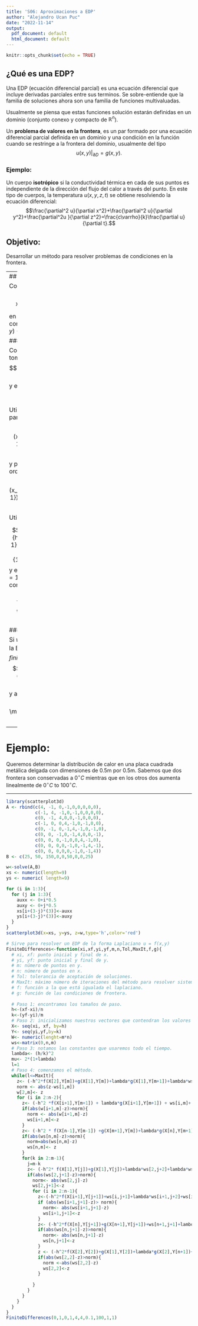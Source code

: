 ```yaml
---
title: 'S06: Aproximaciones a EDP'
author: "Alejandro Ucan Puc"
date: "2022-11-14"
output:
  pdf_document: default
  html_document: default
---
```


```r
knitr::opts_chunk$set(echo = TRUE)
```

## ¿Qué es una EDP?

Una EDP (ecuación diferencial parcial) es una ecuación diferencial que incluye derivadas parciales entre sus terminos. Se sobre-entiende que la familia de soluciones ahora son una familia de funciones multivaluadas.

Usualmente se piensa que estas funciones solución estarán definidas en un dominio (conjunto conexo y compacto de $\mathbb{R}^n$).

Un **problema de valores en la frontera**, es un par formado por una ecuación diferencial parcial definida en un dominio y una condición en la función cuando se restringe a la frontera del dominio, usualmente del tipo $$u(x,y)|_{\partial D}=g(x,y).$$

### Ejemplo:

Un cuerpo **isotrópico** si la conductividad térmica en cada de sus puntos es independiente de la dirección del flujo del calor a través del punto. En este tipo de cuerpos, la temperatura $u(x,y,z,t)$ se obtiene resolviendo la ecuación diferencial: $$\frac{\partial^2 u}{\partial x^2}+\frac{\partial^2 u}{\partial y^2}+\frac{\partial^2u }{\partial z^2}=\frac{c\varrho}{k}\frac{\partial u}{\partial t}.$$

## Objetivo:

Desarrollar un método para resolver problemas de condiciones en la frontera.

---
## EDP: Elípticas

Consideremos la siguiente EDP $$\nabla^2 u=\frac{\partial^2 u}{\partial x^2}+\frac{\partial^2 u}{\partial y^2}=f(x,y),$$

en la región $R=\{(x,y): a<x<b, c<y<d\}$ y condiciones en la frontera $u(x,y)=g(x,y)$ para $(x,y)\in S.$

### Diferencias Finitas:

Construyamos una red en la región $R,$ para esto tomamos $n\times m$ puntos con tamaño de pasos $$h=\frac{b-a}{n}\quad\mbox{y}\quad k=\frac{d-c}{m}$$ y estos puntos de la red serían $$x_i=a+ih \quad\mbox{y}\quad y_j=a+jk.$$

Utilizaremos la serie de Taylor para aproximar la parcial de orden 2 en $x$ alrededor de $x_i:$ $$\frac{\partial^2 u}{\partial x^2}(x_i,y_j)=\frac{u(x_{i+1},y_j)-2u(x_i,y_j)+u(x_{i-1},y_j)}{h^2}-\frac{h^2}{12}\frac{\partial^4 u}{\partial x^4}(\zeta_{i},y_j)$$

y podemos utilizamos lo mismo para la parcial de orden 2 en $y$ alrededor de $y_j:$ $$\frac{\partial^2 u}{\partial x^2}(x_i,y_j)=\frac{u(x_i,y_{j+1})-2u(x_i,y_j)+u(x_i,y_{j-1})}{k^2}-\frac{k^2}{12}\frac{\partial^4 u}{\partial x^4}(x_i,\eta_j)$$

Utilizaremos estas expresiones en nuestra EDP:

$$\frac{u(x_{i+1},y_j)-2u(x_i,y_j)+u(x_{i-1},y_j)}{h^2}+\frac{u(x_i,y_{j+1})-2u(x_i,y_j)+u(x_i,y_{j-1})}{k^2}=f(x_i,y_j)+\frac{h^2}{12}\frac{\partial^4 u}{\partial x^4}(\zeta_{i},y_j)+\frac{k^2}{12}\frac{\partial^4 u}{\partial x^4}(x_i,\eta_j)$$ y esto se satisface para toda $i=1,2,\cdots, n-1$ y $j=1,2,\cdots, m-1.$ Además conocemos las condiciones de frontera: $$\begin{array}{ccc} 
u(x_0,y_j)= g(x_0,y_j) & \mbox{y} & u(x_n,y_j)=g(x_n,y_j)\\
u(x_i,y_0)= g(x_i,y_0) & \mbox{y} & u(x_i,y_m)=g(x_i,y_m)
\end{array}$$

#### El método:

Si $w_{ij}$ representa la aproximación de la solución de la EDP en el punto $(x_i,y_j),$ entonces _diferencias finitas_ es un método de orden $O(h^2+k^2)$ dada por $$2\left[\left(\frac{h}{k}\right)^2+1\right]w_{ij}-(w_{i+1,j}+w_{i-1,j})-\left(\frac{h}{k}\right)^2 (w_{i,j+1}+w_{i,j-1})=-h^2f(x_i,y_j)$$ y además conocemos $$\begin{array}{ccc} 
w_{0j}= g(x_0,y_j) & \mbox{y} & w_{nj}=g(x_n,y_j)\\
w_{i0}= g(x_i,y_0) & \mbox{y} & w_{im}=g(x_i,y_m)
\end{array}$$
---

# Ejemplo:

Queremos determinar la distribución de calor en una placa cuadrada metálica delgada con dimensiones de 0.5m por 0.5m. Sabemos que dos frontera son conservadas a $0^\circ C$ mientras que en los otros dos aumenta linealmente de $0^\circ C$ to $100^\circ C.$

------------------------------------------------------------------------

```r
library(scatterplot3d)
A <- rbind(c(4, -1, 0,-1,0,0,0,0,0), 
           c(-1, 4, -1,0,-1,0,0,0,0), 
           c(0, -1, 4,0,0,-1,0,0,0),
           c(-1, 0, 0,4,-1,0,-1,0,0),
           c(0, -1, 0,-1,4,-1,0,-1,0),
           c(0, 0, -1,0,-1,4,0,0,-1),
           c(0, 0, 0,-1,0,0,4,-1,0),
           c(0, 0, 0,0,-1,0,-1,4,-1),
           c(0, 0, 0,0,0,-1,0,-1,4))
B <- c(25, 50, 150,0,0,50,0,0,25)

w<-solve(A,B)
xs <- numeric(length=9)
ys <- numeric( length=9)

for (i in 1:3){
  for (j in 1:3){
    auxx <- 0+i*0.5
    auxy <- 0+j*0.5
    xs[i+(3-j)*(3)]<-auxx
    ys[i+(3-j)*(3)]<-auxy
  }
}
scatterplot3d(x=xs, y=ys, z=w,type='h',color='red')
```

```r
# Sirve para resolver un EDP de la forma Laplaciano u = f(x,y)
FiniteDifferences<-function(xi,xf,yi,yf,m,n,Tol,MaxIt,f,g){
  # xi, xf: punto inicial y final de x.
  # yi, yf: punto inicial y final de y.
  # m: número de puntos en y.
  # n: número de puntos en x.
  # Tol: tolerancia de aceptación de soluciones.
  # MaxIt: máximo número de iteraciones del método para resolver sistemas.
  # f: función a la que está igualada el laplaciano.
  # g: función de las condiciones de frontera.
  
  # Paso 1: encontramos los tamaños de paso.
  h<-(xf-xi)/n
  k<-(yf-yi)/m
  # Paso 2: inicializamos nuestros vectores que contendran los valores de x y y.
  X<- seq(xi, xf, by=h)
  Y<- seq(yi,yf,by=k)
  W<- numeric(lenght=m*n)
  ws<-matrix(0,n,m)
  # Paso 3: notamos las constantes que usaremos todo el tiempo.
  lambda<- (h/k)^2
  mu<- 2*(1+lambda)
  l=1
  # Paso 4: comenzamos el método.
  while(l<=MaxIt){
    z<- (-h^2*f(X[2],Y[m])+g(X[1],Y[m])+lambda*g(X[1],Y[m+1])+lambda*ws[2,m-1]+ws[3,m])/mu
    norm <- abs(z-ws[1,m])
    w[2,m]<- z
    for (i in 2:n-2){
      z<- (-h^2 *f(X[i+1],Y[m+1]) + lambda*g(X[i+1],Y[m+1]) + ws[i,m]+ ws[i+2,m]+lambda*ws[i+1,m-1])/mu
      if(abs(w[i+1,m]-z)>norm){
        norm <- abs(w[i+1,m]-z)
        ws[i+1,m]<-z
      }
      z<- (-h^2 * f(X[n-1],Y[m-1]) +g(X[m+1],Y[m])+lambda*g(X[n],Y[m+1])+w[n-1,m]+lambda*ws[n,m-1])/mu
      if(abs(ws[n,m]-z)>norm){
        norm=abs(ws[n,m]-z)
        ws[n,m]<- z
      }
      for(k in 2:m-1){
        j=m-k
        z<- (-h^2* f(X[1],Y[j])+g(X[1],Y[j])+lambda*ws[2,j+2]+lambda*ws[2,j]+w[3,j+1])/mu
        if(abs(ws[2,j+1]-z)>norm){
          norm<- abs(ws[2,j]-z)
          ws[2,j+1]<-z
          for (i in 2:n-1){
            z<-(-h^2*f(X[i+1],Y[j+1])+ws[i,j+1]+lambda*ws[i+1,j+2]+ws[i+2,j+1]+lambda*ws[i+1,j])/mu
            if (abs(ws[i+1,j+1]-z)> norm){
              norm<- abs(ws[i+1,j+1]-z)
              ws[i+1,j+1]<-z
            }
            z<- (-h^2*f(X[n],Y[j+1])+g(X[n+1],Y[j+1])+ws[n+1,j+1]+lambda*ws[n,j+2]+lambda*ws[n,j])/mu
            if(abs(ws[n,j+1]-z)>norm){
              norm<- abs(ws[n,j+1]-z)
              ws[n,j+1]<-z
            }
            z <- (-h^2*f(X[2],Y[2])+g(X[1],Y[2])+lambda*g(X[2],Y[n+1])+lambda*ws[2,3]+ws[3,2])/mu
            if(abs(ws[2,2]-z)>norm){
              norm <-abs(ws[2,2]-z)
              ws[2,2]<-z
            }
            
          }
        }
      }
    }
  }
}
FiniteDifferences(0,1,0,1,4,4,0.1,100,1,1)
```

